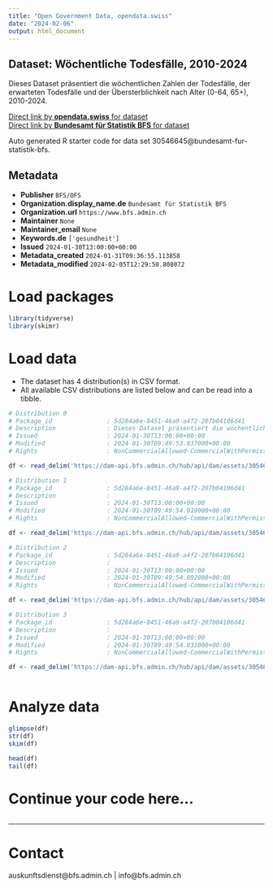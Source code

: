 ```yaml
---
title: "Open Government Data, opendata.swiss"
date: "2024-02-06"
output: html_document
---
```


## Dataset: Wöchentliche Todesfälle, 2010-2024

Dieses Dataset präsentiert die wöchentlichen Zahlen der Todesfälle, der erwarteten Todesfälle und der Übersterblichkeit nach Alter (0-64, 65+), 2010-2024.

[Direct link by **opendata.swiss** for dataset](https://opendata.swiss/de/dataset/wochentliche-todesfalle-2010-2024)<br>
[Direct link by **Bundesamt für Statistik BFS** for dataset](https://www.bfs.admin.ch/asset/de/ts-d-14.03.04.03-wr)

Auto generated R starter code for data set 30546645@bundesamt-fur-statistik-bfs.

## Metadata

- **Publisher** `BFS/OFS`
- **Organization.display_name.de** `Bundesamt für Statistik BFS`
- **Organization.url** `https://www.bfs.admin.ch`
- **Maintainer** `None`
- **Maintainer_email** `None`
- **Keywords.de** `['gesundheit']`
- **Issued** `2024-01-30T13:00:00+00:00`
- **Metadata_created** `2024-01-31T09:36:55.113858`
- **Metadata_modified** `2024-02-05T12:29:50.808072`


# Load packages

```r

library(tidyverse)
library(skimr)

```

# Load data

-   The dataset has 4 distribution(s) in CSV format.
-   All available CSV distributions are listed below and can be read into a tibble.

```r

# Distribution 0
# Package_id               : 5d284a6e-8451-46a9-a4f2-207b04106d41
# Description              : Dieses Dataset präsentiert die wöchentlichen Zahlen der Todesfälle, der erwarteten Todesfälle und der Übersterblichkeit nach Alter (0-64, 65+), 2010-2024.
# Issued                   : 2024-01-30T13:00:00+00:00
# Modified                 : 2024-01-30T09:49:53.837000+00:00
# Rights                   : NonCommercialAllowed-CommercialWithPermission-ReferenceRequired

df <- read_delim('https://dam-api.bfs.admin.ch/hub/api/dam/assets/30546668/master')

# Distribution 1
# Package_id               : 5d284a6e-8451-46a9-a4f2-207b04106d41
# Description              : 
# Issued                   : 2024-01-30T13:00:00+00:00
# Modified                 : 2024-01-30T09:49:54.019000+00:00
# Rights                   : NonCommercialAllowed-CommercialWithPermission-ReferenceRequired

df <- read_delim('https://dam-api.bfs.admin.ch/hub/api/dam/assets/30546663/master')

# Distribution 2
# Package_id               : 5d284a6e-8451-46a9-a4f2-207b04106d41
# Description              : 
# Issued                   : 2024-01-30T13:00:00+00:00
# Modified                 : 2024-01-30T09:49:54.092000+00:00
# Rights                   : NonCommercialAllowed-CommercialWithPermission-ReferenceRequired

df <- read_delim('https://dam-api.bfs.admin.ch/hub/api/dam/assets/30546660/master')

# Distribution 3
# Package_id               : 5d284a6e-8451-46a9-a4f2-207b04106d41
# Description              : 
# Issued                   : 2024-01-30T13:00:00+00:00
# Modified                 : 2024-01-30T09:49:54.031000+00:00
# Rights                   : NonCommercialAllowed-CommercialWithPermission-ReferenceRequired

df <- read_delim('https://dam-api.bfs.admin.ch/hub/api/dam/assets/30546673/master')



```

# Analyze data

```r

glimpse(df)
str(df)
skim(df)

head(df)
tail(df)

```

# Continue your code here...

```r

```

------------------------------------------------------------------------

# Contact

auskunftsdienst@bfs.admin.ch | info@bfs.admin.ch
